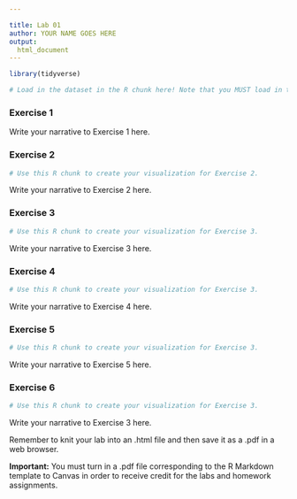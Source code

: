 ```yaml
---

title: Lab 01
author: YOUR NAME GOES HERE
output:
  html_document
---
```


```r
library(tidyverse)

# Load in the dataset in the R chunk here! Note that you MUST load in the dataset in the chunk in order for other R chunks to recognize the dataset, even if you've loaded it in the Console.


```



### Exercise 1

Write your narrative to Exercise 1 here.

### Exercise 2

```r
# Use this R chunk to create your visualization for Exercise 2.

```

Write your narrative to Exercise 2 here.

### Exercise 3

```r
# Use this R chunk to create your visualization for Exercise 3.

```

Write your narrative to Exercise 3 here.

### Exercise 4

```r
# Use this R chunk to create your visualization for Exercise 3.

```

Write your narrative to Exercise 4 here.

### Exercise 5

```r
# Use this R chunk to create your visualization for Exercise 3.

```

Write your narrative to Exercise 5 here.

### Exercise 6

```r
# Use this R chunk to create your visualization for Exercise 3.

```

Write your narrative to Exercise 3 here.

Remember to knit your lab into an .html file and then save it as a .pdf in a web browser.

**Important:** You must turn in a .pdf file corresponding to the R Markdown template to Canvas in order to receive credit for the labs and homework assignments.